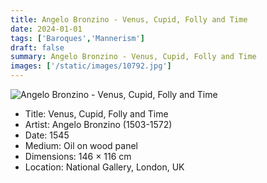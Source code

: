 ```yaml
---
title: Angelo Bronzino - Venus, Cupid, Folly and Time
date: 2024-01-01
tags: ['Baroques','Mannerism']
draft: false
summary: Angelo Bronzino - Venus, Cupid, Folly and Time
images: ['/static/images/10792.jpg']
---
```


![Angelo Bronzino - Venus, Cupid, Folly and Time](/static/images/10792.jpg)

* Title: Venus, Cupid, Folly and Time
* Artist: Angelo Bronzino (1503-1572)
* Date: 1545
* Medium: Oil on wood panel
* Dimensions: 146 × 116 cm
* Location: National Gallery, London, UK


